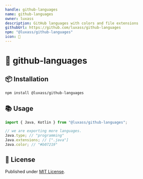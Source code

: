 ```yaml
---
handle: github-languages
name: github-languages
owner: luxass
description: GitHub languages with colors and file extensions
githubUrl: https://github.com/luxass/github-languages
npm: "@luxass/github-languages"
icon: 🎨
---
```


# 🎨 github-languages




## 📦 Installation

```sh
npm install @luxass/github-languages
```

## 📚 Usage

```ts
import { Java, Kotlin } from "@luxass/github-languages";

// we are exporting more languages.
Java.type; // "programming"
Java.extensions; // [".java"]
Java.color; // "#b07219"
```

## 📄 License

Published under [MIT License](https://github.com/luxass/github-languages/blob/main/LICENSE).

